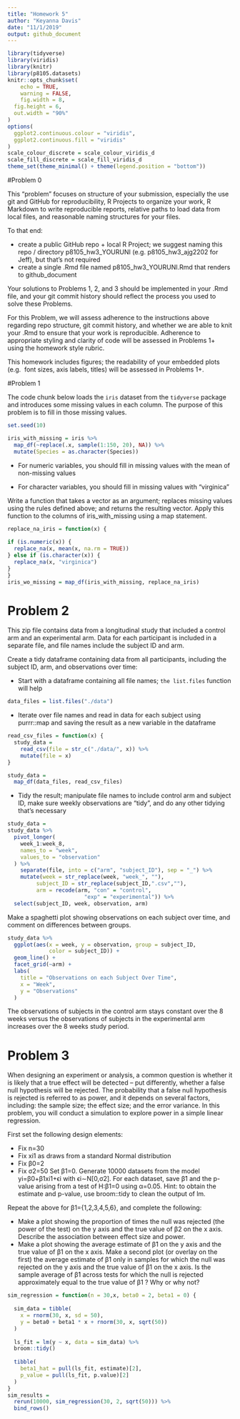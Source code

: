 ```yaml
---
title: "Homework 5"
author: "Keyanna Davis"
date: "11/1/2019"
output: github_document
---
```


```r
library(tidyverse)
library(viridis)
library(knitr)
library(p8105.datasets)
knitr::opts_chunk$set(
	echo = TRUE,
	warning = FALSE,
	fig.width = 8, 
  fig.height = 6,
  out.width = "90%"
)
options(
  ggplot2.continuous.colour = "viridis",
  ggplot2.continuous.fill = "viridis"
)
scale_colour_discrete = scale_colour_viridis_d
scale_fill_discrete = scale_fill_viridis_d
theme_set(theme_minimal() + theme(legend.position = "bottom"))
```

#Problem 0 

This “problem” focuses on structure of your submission, especially the use git 
and GitHub for reproducibility, R Projects to organize your work, R Markdown 
to write reproducible reports, relative paths to load data from local files, 
and reasonable naming structures for your files.
  
To that end:


* create a public GitHub repo + local R Project; we suggest naming this repo / 
directory p8105_hw3_YOURUNI (e.g.  p8105_hw3_ajg2202 for Jeff), but that’s not 
required
* create a single .Rmd file named p8105_hw3_YOURUNI.Rmd that renders to 
github_document


Your solutions to Problems 1, 2, and 3 should be implemented in your .Rmd file, 
and your git commit history should reflect the process you used to solve these 
Problems.


For this Problem, we will assess adherence to the instructions above regarding 
repo structure, git commit history, and whether we are able to knit your .Rmd 
to ensure that your work is reproducible. Adherence to appropriate styling and 
clarity of code will be assessed in Problems 1+ using the homework style rubric.


This homework includes figures; the readability of your embedded plots (e.g. 
font sizes, axis labels, titles) will be assessed in Problems 1+.

#Problem 1

The code chunk below loads the `iris` dataset from the `tidyverse` package and introduces some missing values in each column. The purpose of this problem is to fill in those missing values.

```r
set.seed(10)

iris_with_missing = iris %>% 
  map_df(~replace(.x, sample(1:150, 20), NA)) %>%
  mutate(Species = as.character(Species))
```

* For numeric variables, you should fill in missing values with the mean of non-missing values

* For character variables, you should fill in missing values with "virginica"

Write a function that takes a vector as an argument; replaces missing values using the rules defined above; and returns the resulting vector. Apply this function to the columns of iris_with_missing using a map statement.
```r
replace_na_iris = function(x) { 
  
if (is.numeric(x)) {
  replace_na(x, mean(x, na.rm = TRUE))
} else if (is.character(x)) {
  replace_na(x, "virginica")
}
}
iris_wo_missing = map_df(iris_with_missing, replace_na_iris)
```

# Problem 2

This zip file contains data from a longitudinal study that included a control arm and an experimental arm. Data for each participant is included in a separate file, and file names include the subject ID and arm.

Create a tidy dataframe containing data from all participants, including the subject ID, arm, and observations over time:


* Start with a dataframe containing all file names; `the list.files` function will help

```r
data_files = list.files("./data")

```

* Iterate over file names and read in data for each subject using purrr::map and saving the result as a new variable in the dataframe

```r
read_csv_files = function(x) {
  study_data = 
    read_csv(file = str_c("./data/", x)) %>% 
    mutate(file = x)
}

study_data = 
  map_df(data_files, read_csv_files)
```

* Tidy the result; manipulate file names to include control arm and subject ID, make sure weekly observations are “tidy”, and do any other tidying that’s necessary

```r
study_data = 
study_data %>% 
  pivot_longer(
    week_1:week_8,
    names_to = "week",
    values_to = "observation"
  ) %>% 
    separate(file, into = c("arm", "subject_ID"), sep = "_") %>% 
    mutate(week = str_replace(week, "week_", ""),
         subject_ID = str_replace(subject_ID,".csv",""),
         arm = recode(arm, "con" = "control", 
                        "exp" = "experimental")) %>% 
  select(subject_ID, week, observation, arm)
```

Make a spaghetti plot showing observations on each subject over time, and comment on differences between groups.

```r
study_data %>% 
  ggplot(aes(x = week, y = observation, group = subject_ID,
             color = subject_ID)) +
  geom_line() +
  facet_grid(~arm) +
  labs(
    title = "Observations on each Subject Over Time",
    x = "Week", 
    y = "Observations"
  )
```

The observations of subjects in the control arm stays constant over the 8 weeks versus the observations of subjects in the experimental arm increases over the 8 weeks study period. 



# Problem 3
When designing an experiment or analysis, a common question is whether it is likely that a true effect will be detected – put differently, whether a false null hypothesis will be rejected. The probability that a false null hypothesis is rejected is referred to as power, and it depends on several factors, including: the sample size; the effect size; and the error variance. In this problem, you will conduct a simulation to explore power in a simple linear regression.

First set the following design elements:

* Fix n=30
* Fix xi1 as draws from a standard Normal distribution
* Fix β0=2
* Fix σ2=50
Set β1=0. Generate 10000 datasets from the model
              yi=β0+β1xi1+ϵi
with ϵi∼N[0,σ2]. For each dataset, save β̂1 and the p-value arising from a test of H:β1=0 using α=0.05. Hint: to obtain the estimate and p-value, use broom::tidy to clean the output of lm.

Repeat the above for β1={1,2,3,4,5,6}, and complete the following:

* Make a plot showing the proportion of times the null was rejected (the power of the test) on the y axis and the true value of β2
 on the x axis. Describe the association between effect size and power.
* Make a plot showing the average estimate of β̂1 on the y axis and the true value of β1 on the x axis. Make a second plot (or overlay on the first) the average estimate of β̂1 only in samples for which the null was rejected on the y axis and the true value of β1 on the x axis. Is the sample average of β̂1 across tests for which the null is rejected approximately equal to the true value of β1
? Why or why not?


```r
sim_regression = function(n = 30,x, beta0 = 2, beta1 = 0) {
  
  sim_data = tibble(
    x = rnorm(30, x, sd = 50),
    y = beta0 + beta1 * x + rnorm(30, x, sqrt(50))
  )
  
  ls_fit = lm(y ~ x, data = sim_data) %>% 
  broom::tidy()
  
  tibble(
    beta1_hat = pull(ls_fit, estimate)[2],
    p_value = pull(ls_fit, p.value)[2]
  )
}
sim_results = 
  rerun(10000, sim_regression(30, 2, sqrt(50))) %>% 
  bind_rows() 

```


